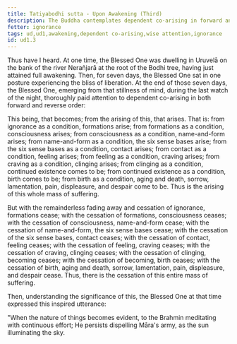 ```yaml
---
title: Tatiyabodhi sutta - Upon Awakening (Third)
description: The Buddha contemplates dependent co-arising in forward and reverse order just after his awakening.
fetter: ignorance
tags: ud,ud1,awakening,dependent co-arising,wise attention,ignorance
id: ud1.3
---
```


Thus have I heard. At one time, the Blessed One was dwelling in Uruvelā on the bank of the river Nerañjarā at the root of the Bodhi tree, having just attained full awakening. Then, for seven days, the Blessed One sat in one posture experiencing the bliss of liberation. At the end of those seven days, the Blessed One, emerging from that stillness of mind, during the last watch of the night, thoroughly paid attention to dependent co-arising in both forward and reverse order:

This being, that becomes; from the arising of this, that arises. That is: from ignorance as a condition, formations arise; from formations as a condition, consciousness arises; from consciousness as a condition, name-and-form arises; from name-and-form as a condition, the six sense bases arise; from the six sense bases as a condition, contact arises; from contact as a condition, feeling arises; from feeling as a condition, craving arises; from craving as a condition, clinging arises; from clinging as a condition, continued existence comes to be; from continued existence as a condition, birth comes to be; from birth as a condition, aging and death, sorrow, lamentation, pain, displeasure, and despair come to be. Thus is the arising of this whole mass of suffering.

But with the remainderless fading away and cessation of ignorance, formations cease; with the cessation of formations, consciousness ceases; with the cessation of consciousness, name-and-form cease; with the cessation of name-and-form, the six sense bases cease; with the cessation of the six sense bases, contact ceases; with the cessation of contact, feeling ceases; with the cessation of feeling, craving ceases; with the cessation of craving, clinging ceases; with the cessation of clinging, becoming ceases; with the cessation of becoming, birth ceases; with the cessation of birth, aging and death, sorrow, lamentation, pain, displeasure, and despair cease. Thus, there is the cessation of this entire mass of suffering.

Then, understanding the significance of this, the Blessed One at that time expressed this inspired utterance:

"When the nature of things becomes evident,
to the Brahmin meditating with continuous effort;
He persists dispelling Māra's army,
as the sun illuminating the sky.